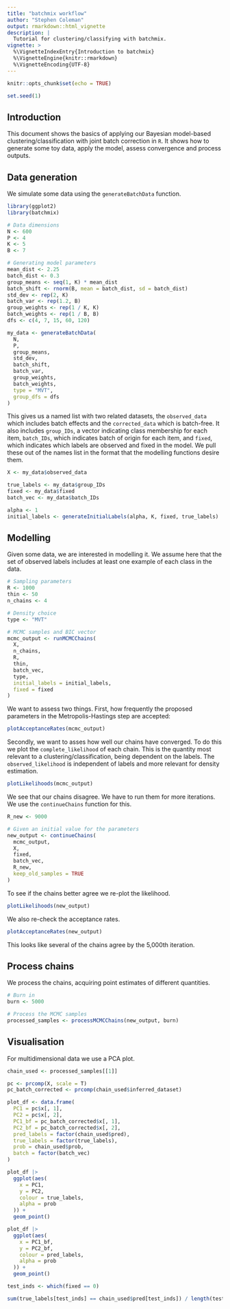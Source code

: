 ---
title: "batchmix workflow"
author: "Stephen Coleman"
output: rmarkdown::html_vignette
description: |
  Tutorial for clustering/classifying with batchmix.
vignette: >
  %\VignetteIndexEntry{Introduction to batchmix}
  %\VignetteEngine{knitr::rmarkdown}
  %\VignetteEncoding{UTF-8}
---

```{r setup, include=FALSE}
knitr::opts_chunk$set(echo = TRUE)

set.seed(1)
```

## Introduction

This document shows the basics of applying our Bayesian model-based 
clustering/classification with joint batch correction in ``R``. It shows how to
generate some toy data, apply the model, assess convergence and process outputs.

## Data generation

We simulate some data using the ``generateBatchData`` function.

```{r dataGen}
library(ggplot2)
library(batchmix)

# Data dimensions
N <- 600
P <- 4
K <- 5
B <- 7

# Generating model parameters
mean_dist <- 2.25
batch_dist <- 0.3
group_means <- seq(1, K) * mean_dist
batch_shift <- rnorm(B, mean = batch_dist, sd = batch_dist)
std_dev <- rep(2, K)
batch_var <- rep(1.2, B)
group_weights <- rep(1 / K, K)
batch_weights <- rep(1 / B, B)
dfs <- c(4, 7, 15, 60, 120)

my_data <- generateBatchData(
  N,
  P,
  group_means,
  std_dev,
  batch_shift,
  batch_var,
  group_weights,
  batch_weights,
  type = "MVT",
  group_dfs = dfs
)
```

This gives us a named list with two related datasets, the ``observed_data`` 
which includes batch effects and the ``corrected_data`` which is batch-free. It
also includes ``group_IDs``, a vector indicating class membership for each item,
``batch_IDs``, which indicates batch of origin for each item, and ``fixed``,
which indicates which labels are observed and fixed in the model. We pull these 
out of the names list in the format that the modelling functions desire them.

```{r dataClean}
X <- my_data$observed_data

true_labels <- my_data$group_IDs
fixed <- my_data$fixed
batch_vec <- my_data$batch_IDs

alpha <- 1
initial_labels <- generateInitialLabels(alpha, K, fixed, true_labels)
```

## Modelling

Given some data, we are interested in modelling it. We assume here that the set
of observed labels includes at least one example of each class in the data. 

```{r runMCMCChains}
# Sampling parameters
R <- 1000
thin <- 50
n_chains <- 4

# Density choice
type <- "MVT"

# MCMC samples and BIC vector
mcmc_output <- runMCMCChains(
  X,
  n_chains,
  R,
  thin,
  batch_vec,
  type,
  initial_labels = initial_labels,
  fixed = fixed
)
```

We want to assess two things. First, how frequently the proposed parameters in the Metropolis-Hastings step are accepted:

```{r plotAcceptanceRatesEarly}
plotAcceptanceRates(mcmc_output)
```

Secondly, we want to asses how well our chains have converged. To do this we plot the ``complete_likelihood`` of each chain. This is the quantity most relevant to a clustering/classification, being dependent on the labels. The ``observed_likelihood`` is independent of labels and more relevant for density estimation.

```{r likelihood}
plotLikelihoods(mcmc_output)
```

We see that our chains disagree. We have to run them for more iterations. We use the ``continueChains`` function for this.

```{r continueChains}
R_new <- 9000

# Given an initial value for the parameters
new_output <- continueChains(
  mcmc_output,
  X,
  fixed,
  batch_vec,
  R_new,
  keep_old_samples = TRUE
)
```

To see if the chains better agree we re-plot the likelihood.

```{r continuedLikelihood}
plotLikelihoods(new_output)
```

We also re-check the acceptance rates.

```{r plotAcceptanceRates}
plotAcceptanceRates(new_output)
```

This looks like several of the chains agree by the 5,000th iteration.

## Process chains

We process the chains, acquiring point estimates of different quantities.

```{r processChains}
# Burn in
burn <- 5000

# Process the MCMC samples
processed_samples <- processMCMCChains(new_output, burn)
```

## Visualisation

For multidimensional data we use a PCA plot.

```{r pca}
chain_used <- processed_samples[[1]]

pc <- prcomp(X, scale = T)
pc_batch_corrected <- prcomp(chain_used$inferred_dataset)

plot_df <- data.frame(
  PC1 = pc$x[, 1],
  PC2 = pc$x[, 2],
  PC1_bf = pc_batch_corrected$x[, 1],
  PC2_bf = pc_batch_corrected$x[, 2],
  pred_labels = factor(chain_used$pred),
  true_labels = factor(true_labels),
  prob = chain_used$prob,
  batch = factor(batch_vec)
)

plot_df |>
  ggplot(aes(
    x = PC1,
    y = PC2,
    colour = true_labels,
    alpha = prob
  )) +
  geom_point()

plot_df |>
  ggplot(aes(
    x = PC1_bf,
    y = PC2_bf,
    colour = pred_labels,
    alpha = prob
  )) +
  geom_point()

test_inds <- which(fixed == 0)

sum(true_labels[test_inds] == chain_used$pred[test_inds]) / length(test_inds)
```
